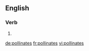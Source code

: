==English==

===Verb===
{{head|en}}

# {{en-third-person singular of|pollinate}}

[[de:pollinates]]
[[fr:pollinates]]
[[vi:pollinates]]